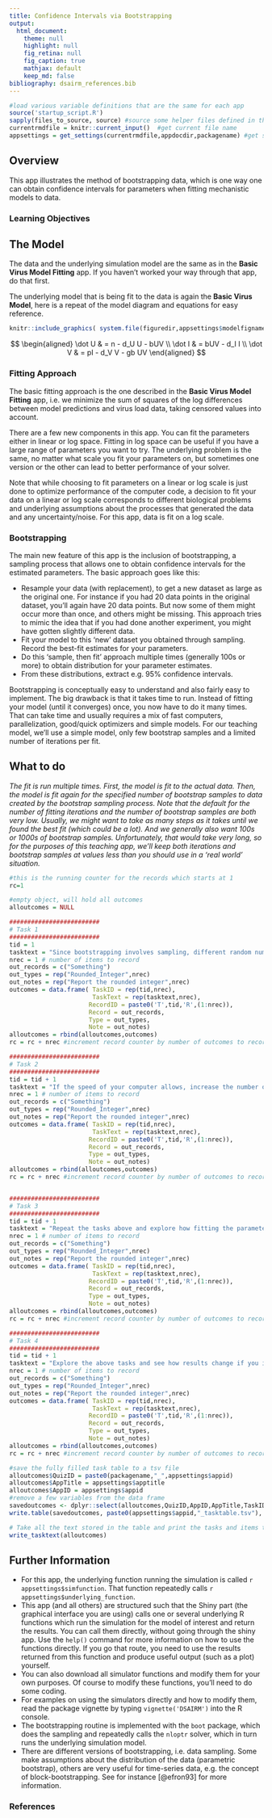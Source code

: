 ```yaml
---
title: Confidence Intervals via Bootstrapping
output:
  html_document:
    theme: null
    highlight: null
    fig_retina: null
    fig_caption: true
    mathjax: default 
    keep_md: false
bibliography: dsairm_references.bib
---
```



```r
#load various variable definitions that are the same for each app
source('startup_script.R')
sapply(files_to_source, source) #source some helper files defined in the files_to_source variable
currentrmdfile = knitr::current_input()  #get current file name
appsettings = get_settings(currentrmdfile,appdocdir,packagename) #get settings for current app
```



## Overview {#shinytab1}
This app illustrates the method of bootstrapping data, which is one way one can obtain confidence intervals for parameters when fitting mechanistic models to data.


### Learning Objectives




## The Model {#shinytab2} 

The data and the underlying simulation model are the same as in the __Basic Virus Model Fitting__ app. If you haven't worked your way through that app, do that first.

The underlying model that is being fit to the data is again the __Basic Virus Model__, here is a repeat of the model diagram and equations for easy reference.


```r
knitr::include_graphics( system.file(figuredir,appsettings$modelfigname,package=packagename))
```


$$
\begin{aligned}
\dot U & = n - d_U U - bUV \\
\dot I & = bUV - d_I I \\
\dot V & = pI - d_V V - gb UV
\end{aligned}
$$



### Fitting Approach

The basic fitting approach is the one described in the __Basic Virus Model Fitting__ app, i.e. we minimize the sum of squares of the log differences between model predictions and virus load data, taking censored values into account.

There are a few new components in this app. You can fit the parameters either in linear or log space. Fitting in log space can be useful if you have a large range of parameters you want to try. The underlying problem is the same, no matter what scale you fit your parameters on, but sometimes one version or the other can lead to better performance of your solver.

Note that while choosing to fit parameters on a linear or log scale is just done to optimize performance of the computer code, a decision to fit your data on a linear or log scale corresponds to different biological problems and underlying assumptions about the processes that generated the data and any uncertainty/noise. For this app, data is fit on a log scale. 

### Bootstrapping
The main new feature of this app is the inclusion of bootstrapping, a sampling process that allows one to obtain confidence intervals for the estimated parameters. The basic approach goes like this:

* Resample your data (with replacement), to get a new dataset as large as the original one. For instance if you had 20 data points in the original dataset, you'll again have 20 data points. But now some of them might occur more than once, and others might be missing. This approach tries to mimic the idea that if you had done another experiment, you might have gotten slightly different data.
* Fit your model to this 'new' dataset you obtained through sampling. Record the best-fit estimates for your parameters.
* Do this 'sample, then fit' approach multiple times (generally 100s or more) to obtain distribution for your parameter estimates.
* From these distributions, extract e.g. 95% confidence intervals.

Bootstrapping is conceptually easy to understand and also fairly easy to implement. The big drawback is that it takes time to run. Instead of fitting your model (until it converges) once, you now have to do it many times. That can take time and usually requires a mix of fast computers, parallelization, good/quick optimizers and simple models. For our teaching model, we'll use a simple model, only few bootstrap samples and a limited number of iterations per fit. 


## What to do {#shinytab3}

*The fit is run multiple times. First, the model is fit to the actual data. Then, the model is fit again for the specified number of bootstrap samples to data created by the bootstrap sampling process. Note that the default for the number of fitting iterations and the number of bootstrap samples are both very low. Usually, we might want to take as many steps as it takes until we found the best fit (which could be a lot). And we generally also want 100s or 1000s of bootstrap samples. Unfortunately, that would take very long, so for the purposes of this teaching app, we'll keep both iterations and bootstrap samples at values less than you should use in a 'real world' situation.*


```r

#this is the running counter for the records which starts at 1 
rc=1

#empty object, will hold all outcomes
alloutcomes = NULL

#########################
# Task 1
#########################
tid = 1
tasktext = "Since bootstrapping involves sampling, different random number seeds will lead to different results. Try by running the simulation for 2 different seeds. Note that the best fit value does not change. This could either be because we let the solver run long enough to find the best fit (not the case here), or because the underlying solver is deterministic. The latter is the case here. Some optimizers have a random component, then setting a seed for them is also important."
nrec = 1 # number of items to record
out_records = c("Something")
out_types = rep("Rounded_Integer",nrec)
out_notes = rep("Report the rounded integer",nrec)
outcomes = data.frame( TaskID = rep(tid,nrec),
                       TaskText = rep(tasktext,nrec),
                      RecordID = paste0('T',tid,'R',(1:nrec)),
                      Record = out_records, 
                      Type = out_types, 
                      Note = out_notes)
alloutcomes = rbind(alloutcomes,outcomes)
rc = rc + nrec #increment record counter by number of outcomes to record for this task 

#########################
# Task 2
#########################
tid = tid + 1
tasktext = "If the speed of your computer allows, increase the number of bootstrap samples to 10 or 50 or more. Re-run with different random number seeds. As you get more samples, the impact of the random sampling should diminish and eventually the results should be robust enough that you get essentially the same confidence intervals independent of random number seed."
nrec = 1 # number of items to record
out_records = c("Something")
out_types = rep("Rounded_Integer",nrec)
out_notes = rep("Report the rounded integer",nrec)
outcomes = data.frame( TaskID = rep(tid,nrec),
                       TaskText = rep(tasktext,nrec),
                      RecordID = paste0('T',tid,'R',(1:nrec)),
                      Record = out_records, 
                      Type = out_types, 
                      Note = out_notes)
alloutcomes = rbind(alloutcomes,outcomes)
rc = rc + nrec #increment record counter by number of outcomes to record for this task 


#########################
# Task 3
#########################
tid = tid + 1
tasktext = "Repeat the tasks above and explore how fitting the parameters in log space vs. linear space changes things. In theory, you should get the same results, since the underlying problem is the same. However, sometimes changing this scale can change the performance of the underlying solver. If we waited until the solver converged (found the best optimal solution), the result should be the same, but the time to get there might different. Here, since we only take a few iteration steps, the actual result might change."
nrec = 1 # number of items to record
out_records = c("Something")
out_types = rep("Rounded_Integer",nrec)
out_notes = rep("Report the rounded integer",nrec)
outcomes = data.frame( TaskID = rep(tid,nrec),
                       TaskText = rep(tasktext,nrec),
                      RecordID = paste0('T',tid,'R',(1:nrec)),
                      Record = out_records, 
                      Type = out_types, 
                      Note = out_notes)
alloutcomes = rbind(alloutcomes,outcomes)
rc = rc + nrec #increment record counter by number of outcomes to record for this task 

#########################
# Task 4
#########################
tid = tid + 1
tasktext = "Explore the above tasks and see how results change if you increase the number of iterations to whatever runs reasonably fast on your computer. Note that the time it takes to run the code scales with the product of the iterations and number of bootstraps, so if you set both high, things will get really slow."
nrec = 1 # number of items to record
out_records = c("Something")
out_types = rep("Rounded_Integer",nrec)
out_notes = rep("Report the rounded integer",nrec)
outcomes = data.frame( TaskID = rep(tid,nrec),
                       TaskText = rep(tasktext,nrec),
                      RecordID = paste0('T',tid,'R',(1:nrec)),
                      Record = out_records, 
                      Type = out_types, 
                      Note = out_notes)
alloutcomes = rbind(alloutcomes,outcomes)
rc = rc + nrec #increment record counter by number of outcomes to record for this task 

```



```r
#save the fully filled task table to a tsv file
alloutcomes$QuizID = paste0(packagename,"_",appsettings$appid)
alloutcomes$AppTitle = appsettings$apptitle
alloutcomes$AppID = appsettings$appid
#remove a few variables from the data frame
savedoutcomes <- dplyr::select(alloutcomes,QuizID,AppID,AppTitle,TaskID,TaskText,RecordID,Record,Type,Note)		
write.table(savedoutcomes, paste0(appsettings$appid,"_tasktable.tsv"), append = FALSE, sep = "\t", row.names = F, col.names = TRUE)
```


```r
# Take all the text stored in the table and print the tasks and items to record
write_tasktext(alloutcomes)
```






## Further Information {#shinytab4}
* For this app, the underlying function running the simulation is called ``r appsettings$simfunction``. That function repeatedly calls ``r appsettings$underlying_function``. 
* This app (and all others) are structured such that the Shiny part (the graphical interface you are using) calls one or several underlying R functions which run the simulation for the model of interest and return the results. You can call them directly, without going through the shiny app. Use the `help()` command for more information on how to use the functions directly. If you go that route, you need to use the results returned from this function and produce useful output (such as a plot) yourself. 
* You can also download all simulator functions and modify them for your own purposes.  Of course to modify these functions, you'll need to do some coding.
* For examples on using the simulators directly and how to modify them, read the package vignette by typing `vignette('DSAIRM')` into the R console.
* The bootstrapping routine is implemented with the `boot` package, which does the sampling and repeatedly calls the `nloptr` solver, which in turn runs the underlying simulation model.
* There are different versions of bootstrapping, i.e. data sampling. Some make assumptions about the distribution of the data (parametric bootstrap), others are very useful for time-series data, e.g. the concept of block-bootstrapping. See for instance [@efron93] for more information.

### References


